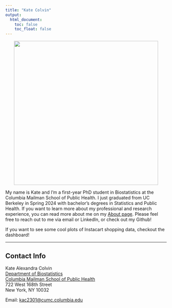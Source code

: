 ```yaml
---
title: "Kate Colvin"
output: 
  html_document:
    toc: false
    toc_float: false
---
```


<div style="text-align: center;">
<img width="450" src="images/kate_headshot_long.jpg">
</div>

My name is Kate and I'm a first-year PhD student in Biostatistics at the Columbia Mailman School of Public Health. I just graduated from UC Berkeley in Spring 2024 with bachelor's degrees in Statistics and Public Health. If you want to learn more about my professional and research experience, you can read more about me on my [About page](about.html). Please feel free to reach out to me via email or LinkedIn, or check out my Github!

If you want to see some cool plots of Instacart shopping data, checkout the dashboard! 


-----


## Contact Info

Kate Alexandra Colvin <br>
[Department of Biostatistics](https://www.publichealth.columbia.edu/academics/departments/biostatistics) <br>
[Columbia Mailman School of Public Health](https://www.publichealth.columbia.edu/) <br>
722 West 168th Street <br>
New York, NY 10032 <br>

Email: [kac2301@cumc.columbia.edu](mailto:<kac2301@cumc.columbia.edu>)
